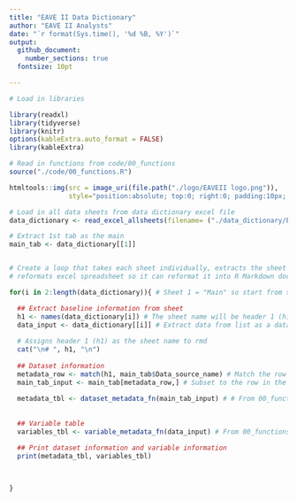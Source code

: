 ```yaml
---
title: "EAVE II Data Dictionary"
author: "EAVE II Analysts"
date: "`r format(Sys.time(), '%d %B, %Y')`"
output: 
  github_document:
    number_sections: true
  fontsize: 10pt

---
```

```r
# Load in libraries 

library(readxl)
library(tidyverse)
library(knitr)
options(kableExtra.auto_format = FALSE)
library(kableExtra)

# Read in functions from code/00_functions
source("./code/00_functions.R")


```

```r
htmltools::img(src = image_uri(file.path("./logo/EAVEII logo.png")),
               style="position:absolute; top:0; right:0; padding:10px; width:200px;")

```

```r
# Load in all data sheets from data dictionary excel file
data_dictionary <- read_excel_allsheets(filename= ("./data_dictionary/EAVEII_data_dictionary.xlsx")) # From 00_functions

# Extract 1st tab as the main
main_tab <- data_dictionary[[1]]



```




```r
# Create a loop that takes each sheet individually, extracts the sheet name (for header) and
# reformats excel spreadsheet so it can reformat it into R Markdown document

for(i in 2:length(data_dictionary)){ # Sheet 1 = "Main" so start from sheet 2 to the rest of the sheets

  ## Extract baseline information from sheet
  h1 <- names(data_dictionary[i]) # The sheet name will be header 1 (h1)
  data_input <- data_dictionary[[i]] # Extract data from list as a dataframe (requires [[]])
  
  # Assigns header 1 (h1) as the sheet name to rmd
  cat("\n# ", h1, "\n")
  
  ## Dataset information
  metadata_row <- match(h1, main_tab$Data_source_name) # Match the row from the main tab (1st sheet)
  main_tab_input <- main_tab[metadata_row,] # Subset to the row in the main tab corresponding to the ith sheet
  
  metadata_tbl <- dataset_metadata_fn(main_tab_input) # # From 00_functions
  
  
  ## Variable table
  variables_tbl <- variable_metadata_fn(data_input) # From 00_functions

  ## Print dataset information and variable information
  print(metadata_tbl, variables_tbl)
    

  
}

```


